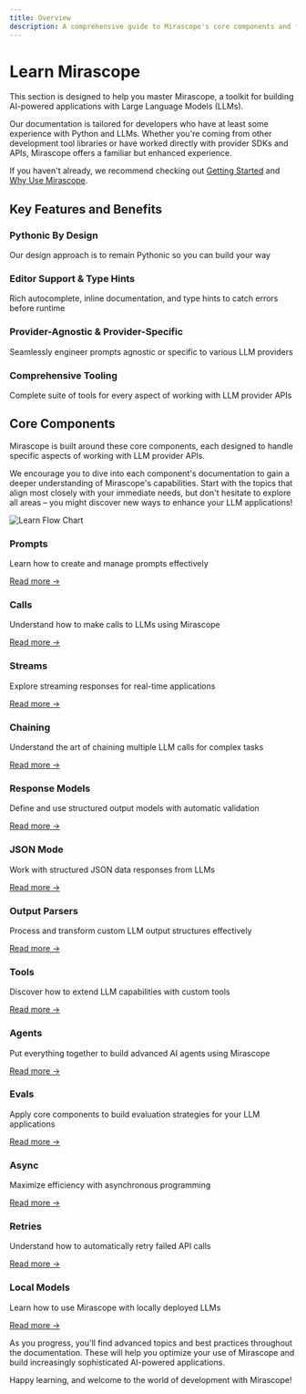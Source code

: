 ```yaml
---
title: Overview
description: A comprehensive guide to Mirascope's core components and features. This overview provides a roadmap for learning how to build AI-powered applications with Mirascope.
---
```


# Learn Mirascope

This section is designed to help you master Mirascope, a toolkit for building AI-powered applications with Large Language Models (LLMs).

Our documentation is tailored for developers who have at least some experience with Python and LLMs. Whether you're coming from other development tool libraries or have worked directly with provider SDKs and APIs, Mirascope offers a familiar but enhanced experience.

If you haven't already, we recommend checking out [Getting Started](/docs/mirascope/getting-started/quickstart) and [Why Use Mirascope](/docs/mirascope/getting-started/why).

## Key Features and Benefits

<div className="grid grid-cols-1 md:grid-cols-2 gap-4 my-6">
  <div className="p-4 border rounded-lg shadow-sm">
    <h3 className="text-lg font-medium mb-2">Pythonic By Design</h3>
    <p>Our design approach is to remain Pythonic so you can build your way</p>
  </div>
  <div className="p-4 border rounded-lg shadow-sm">
    <h3 className="text-lg font-medium mb-2">Editor Support & Type Hints</h3>
    <p>Rich autocomplete, inline documentation, and type hints to catch errors before runtime</p>
  </div>
  <div className="p-4 border rounded-lg shadow-sm">
    <h3 className="text-lg font-medium mb-2">Provider-Agnostic & Provider-Specific</h3>
    <p>Seamlessly engineer prompts agnostic or specific to various LLM providers</p>
  </div>
  <div className="p-4 border rounded-lg shadow-sm">
    <h3 className="text-lg font-medium mb-2">Comprehensive Tooling</h3>
    <p>Complete suite of tools for every aspect of working with LLM provider APIs</p>
  </div>
</div>

## Core Components

Mirascope is built around these core components, each designed to handle specific aspects of working with LLM provider APIs.

We encourage you to dive into each component's documentation to gain a deeper understanding of Mirascope's capabilities. Start with the topics that align most closely with your immediate needs, but don't hesitate to explore all areas – you might discover new ways to enhance your LLM applications!

<div className="flex justify-center my-8">
  <img src="/assets/learn_flow.svg" alt="Learn Flow Chart" className="max-w-full" />
</div>

<div className="grid grid-cols-1 md:grid-cols-2 lg:grid-cols-3 gap-6 my-8">
  <div className="border rounded-lg p-4 shadow-sm">
    <h3 className="text-lg font-medium mb-2">Prompts</h3>
    <p className="mb-3">Learn how to create and manage prompts effectively</p>
    <a href="/docs/mirascope/learn/prompts" className="text-primary hover:underline">Read more →</a>
  </div>
  
  <div className="border rounded-lg p-4 shadow-sm">
    <h3 className="text-lg font-medium mb-2">Calls</h3>
    <p className="mb-3">Understand how to make calls to LLMs using Mirascope</p>
    <a href="/docs/mirascope/learn/calls" className="text-primary hover:underline">Read more →</a>
  </div>
  
  <div className="border rounded-lg p-4 shadow-sm">
    <h3 className="text-lg font-medium mb-2">Streams</h3>
    <p className="mb-3">Explore streaming responses for real-time applications</p>
    <a href="/docs/mirascope/learn/streams" className="text-primary hover:underline">Read more →</a>
  </div>
  
  <div className="border rounded-lg p-4 shadow-sm">
    <h3 className="text-lg font-medium mb-2">Chaining</h3>
    <p className="mb-3">Understand the art of chaining multiple LLM calls for complex tasks</p>
    <a href="/docs/mirascope/learn/chaining" className="text-primary hover:underline">Read more →</a>
  </div>
  
  <div className="border rounded-lg p-4 shadow-sm">
    <h3 className="text-lg font-medium mb-2">Response Models</h3>
    <p className="mb-3">Define and use structured output models with automatic validation</p>
    <a href="/docs/mirascope/learn/response_models" className="text-primary hover:underline">Read more →</a>
  </div>
  
  <div className="border rounded-lg p-4 shadow-sm">
    <h3 className="text-lg font-medium mb-2">JSON Mode</h3>
    <p className="mb-3">Work with structured JSON data responses from LLMs</p>
    <a href="/docs/mirascope/learn/json_mode" className="text-primary hover:underline">Read more →</a>
  </div>
  
  <div className="border rounded-lg p-4 shadow-sm">
    <h3 className="text-lg font-medium mb-2">Output Parsers</h3>
    <p className="mb-3">Process and transform custom LLM output structures effectively</p>
    <a href="/docs/mirascope/learn/output_parsers" className="text-primary hover:underline">Read more →</a>
  </div>
  
  <div className="border rounded-lg p-4 shadow-sm">
    <h3 className="text-lg font-medium mb-2">Tools</h3>
    <p className="mb-3">Discover how to extend LLM capabilities with custom tools</p>
    <a href="/docs/mirascope/learn/tools" className="text-primary hover:underline">Read more →</a>
  </div>
  
  <div className="border rounded-lg p-4 shadow-sm">
    <h3 className="text-lg font-medium mb-2">Agents</h3>
    <p className="mb-3">Put everything together to build advanced AI agents using Mirascope</p>
    <a href="/docs/mirascope/learn/agents" className="text-primary hover:underline">Read more →</a>
  </div>
  
  <div className="border rounded-lg p-4 shadow-sm">
    <h3 className="text-lg font-medium mb-2">Evals</h3>
    <p className="mb-3">Apply core components to build evaluation strategies for your LLM applications</p>
    <a href="/docs/mirascope/learn/evals" className="text-primary hover:underline">Read more →</a>
  </div>
  
  <div className="border rounded-lg p-4 shadow-sm">
    <h3 className="text-lg font-medium mb-2">Async</h3>
    <p className="mb-3">Maximize efficiency with asynchronous programming</p>
    <a href="/docs/mirascope/learn/async" className="text-primary hover:underline">Read more →</a>
  </div>
  
  <div className="border rounded-lg p-4 shadow-sm">
    <h3 className="text-lg font-medium mb-2">Retries</h3>
    <p className="mb-3">Understand how to automatically retry failed API calls</p>
    <a href="/docs/mirascope/learn/retries" className="text-primary hover:underline">Read more →</a>
  </div>

  <div className="border rounded-lg p-4 shadow-sm">
    <h3 className="text-lg font-medium mb-2">Local Models</h3>
    <p className="mb-3">Learn how to use Mirascope with locally deployed LLMs</p>
    <a href="/docs/mirascope/learn/local_models" className="text-primary hover:underline">Read more →</a>
  </div>
</div>

As you progress, you'll find advanced topics and best practices throughout the documentation. These will help you optimize your use of Mirascope and build increasingly sophisticated AI-powered applications.

Happy learning, and welcome to the world of development with Mirascope!